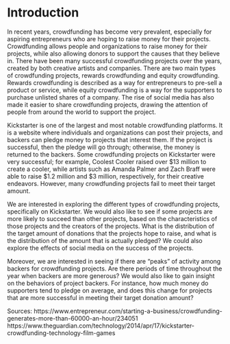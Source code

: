 # Introduction
 
In recent years, crowdfunding has become very prevalent, especially for aspiring entrepreneurs who are hoping to raise money for their projects. Crowdfunding allows people and organizations to raise money for their projects, while also allowing donors to support the causes that they believe in. There have been many successful crowdfunding projects over the years, created by both creative artists and companies. There are two main types of crowdfunding projects, rewards crowdfunding and equity crowdfunding. Rewards crowdfunding is described as a way for entrepreneurs to pre-sell a product or service, while equity crowdfunding is a way for the supporters to purchase unlisted shares of a company. The rise of social media has also made it easier to share crowdfunding projects, drawing the attention of people from around the world to support the project. 
 
Kickstarter is one of the largest and most notable crowdfunding platforms. It is a website where individuals and organizations can post their projects, and backers can pledge money to projects that interest them. If the project is successful, then the pledge will go through; otherwise, the money is returned to the backers. Some crowdfunding projects on Kickstarter were very successful; for example, Coolest Cooler raised over $13 million to create a cooler, while artists such as Amanda Palmer and Zach Braff were able to raise $1.2 million and $3 million, respectively, for their creative endeavors. However, many crowdfunding projects fail to meet their target amount. 
 
We are interested in exploring the different types of crowdfunding projects, specifically on Kickstarter. We would also like to see if some projects are more likely to succeed than other projects, based on the characteristics of those projects and the creators of the projects. What is the distribution of the target amount of donations that the projects hope to raise, and what is the distribution of the amount that is actually pledged? We could also explore the effects of social media on the success of the projects.  
 
Moreover, we are interested in seeing if there are “peaks” of activity among backers for crowdfunding projects. Are there periods of time throughout the year when backers are more generous? We would also like to gain insight on the behaviors of project backers. For instance, how much money do supporters tend to pledge on average, and does this change for projects that are more successful in meeting their target donation amount? 

Sources: https://www.entrepreneur.com/starting-a-business/crowdfunding-generates-more-than-60000-an-hour/234051
https://www.theguardian.com/technology/2014/apr/17/kickstarter-crowdfunding-technology-film-games
